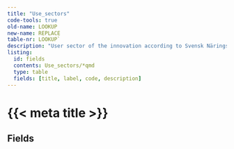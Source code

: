 ```yaml
---
title: "Use_sectors"
code-tools: true
old-name: LOOKUP
new-name: REPLACE
table-nr: LOOKUP`
description: "User sector of the innovation according to Svensk Näringslivsindelning (SNI) 2002."
listing:
  id: fields
  contents: Use_sectors/*qmd
  type: table
  fields: [title, label, code, description]
---
```


# {{< meta title >}}\n
## Fields

:::{ #fields }
:::
